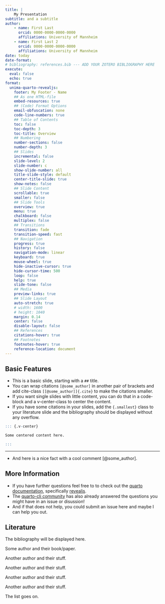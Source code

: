 ```yaml
---
title: |
    My Presentation
subtitle: and a subtitle
author:
    - name: First Last
      orcid: 0000-0000-0000-0000
      affiliations: University of Mannheim
    - name: First Last 2
      orcid: 0000-0000-0000-0000
      affiliations: University of Mannheim
date: today
date-format:
# bibliography: references.bib --- ADD YOUR ZOTERO BIBLIOGRAPHY HERE
execute:
  eval: false
  echo: true
format:
  unima-quarto-revealjs:
    footer: My Footer - Name
    ## As one HTML-file
    embed-resources: true
    ## (Code) Format Options
    email-obfuscation: none
    code-line-numbers: true
    ## Table of Contents
    toc: false
    toc-depth: 3
    toc-title: Overview
    ## Numbering
    number-sections: false
    number-depth: 3
    ## Slides
    incremental: false
    slide-level: 2
    slide-number: c
    show-slide-number: all
    title-slide-style: default
    center-title-slide: true
    show-notes: false
    ## Slide Content
    scrollable: true
    smaller: false
    ## Slide Tools
    overview: true
    menu: true
    chalkboard: false
    multiplex: false
    ## Transitions
    transition: fade
    transition-speed: fast
    ## Navigation
    progress: true
    history: false
    navigation-mode: linear
    keyboard: true
    mouse-wheel: true
    hide-inactive-cursor: true
    hide-cursor-time: 500
    loop: false
    help: true
    slide-tone: false
    ## Media
    preview-links: true
    ## Slide Layout
    auto-stretch: true
    # width: 1600
    # height: 1040
    margin: 0.14
    center: false
    disable-layout: false
    ## References
    citations-hover: true
    ## Footnotes
    footnotes-hover: true
    reference-location: document
---
```


## Basic Features

- This is a basic slide, starting with a `##` title.
- You can wrap citations `[@some_author]` in another pair of brackets and add cite-class `[[@some_author]]{.cite}` to make the citations smaller.
- If you want single slides with little content, you can do that in a code-block and a v-center-class to center the content.
- If you have some citations in your slides, add the `{.smallest}` class to your literature slide and the bibliography should be displayed without any overflow.

```.q
::: {.v-center}

Some centered content here.

:::
```
---

- And here is a nice fact with a cool comment [[@some_author]]{.cite}.

## More Information

- If you have further questions feel free to to check out the [quarto documentation](https://quarto.org/docs/presentations/revealjs/), specifically [revealjs](https://quarto.org/docs/presentations/revealjs/advanced.html).
- The [quarto-cli community](https://github.com/quarto-dev/quarto-cli) has also already answered the questions you might have in an issue or disussion!
- And if that does not help, you could submit an issue here and maybe I can help you out.

## Literature {.smallest}

The bibliography will be displayed here.

Some author and their book/paper.

Another author and their stuff.

Another author and their stuff.

Another author and their stuff.

Another author and their stuff.

The list goes on.
